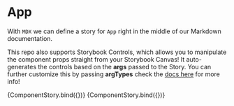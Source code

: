 

<Meta title="MDX/App" component={App} />

# App

With `MDX` we can define a story for `App` right in the middle of our
Markdown documentation.

This repo also supports Storybook Controls, which allows
you to manipulate the component props straight from your Storybook Canvas! It auto-generates the controls based on the
**args** passed to the Story. You can
further customize this by passing **argTypes** check the [docs
here](https://storybook.js.org/docs/react/essentials/controls)
for more info!

<!--- This is your MDX story template, works just like TSX! -->


<Canvas>
    <Story
        name="Enabled"
        args={{
            text: "Hello",
            disabled: false,
            onClick: action("Button clicked!"),
        }}
        argTypes={{ disabled: { control: { type: "boolean" } } }}
    >
        {ComponentStory.bind({})}
    </Story>
    <Story
        name="Disabled"
        args={{
            text: "World",
            disabled: true,
        }}
    >
        {ComponentStory.bind({})}
    </Story>
</Canvas>
